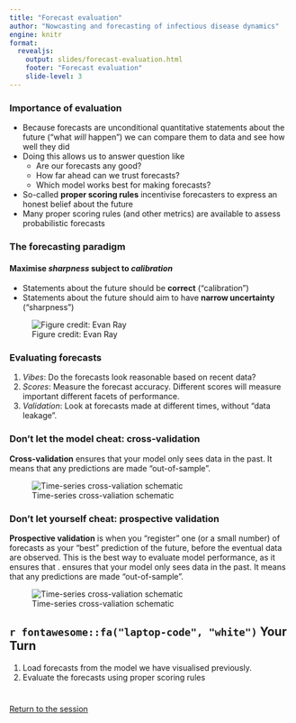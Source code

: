 ```yaml
---
title: "Forecast evaluation"
author: "Nowcasting and forecasting of infectious disease dynamics"
engine: knitr
format:
  revealjs:
    output: slides/forecast-evaluation.html
    footer: "Forecast evaluation"
    slide-level: 3
---
```


### Importance of evaluation {.smaller}

- Because forecasts are unconditional quantitative statements about the future 
("what *will* happen") we can compare them to data and see how well they did
- Doing this allows us to answer question like
  - Are our forecasts any good?
  - How far ahead can we trust forecasts?
  - Which model works best for making forecasts?
- So-called **proper scoring rules** incentivise forecasters to express an honest belief about the future
- Many proper scoring rules (and other metrics) are available to assess probabilistic forecasts

### The forecasting paradigm {.smaller}

#### Maximise *sharpness* subject to *calibration*

- Statements about the future should be **correct** ("calibration")
- Statements about the future should aim to have **narrow uncertainty** ("sharpness")

![Figure credit: Evan Ray](figures/sharpness-calibration.png)

### Evaluating forecasts {.smaller}

1. *Vibes*: Do the forecasts look reasonable based on recent data?
2. *Scores*: Measure the forecast accuracy. Different scores will measure important different facets of performance.
3. *Validation*: Look at forecasts made at different times, without "data leakage".

### Don't let the model cheat: cross-validation {.smaller}

**Cross-validation** ensures that your model only sees data in the past. It means that any predictions are made "out-of-sample".

![Time-series cross-valiation schematic](figures/time-series-cross-validation.png)

### Don't let yourself cheat: prospective validation {.smaller}

**Prospective validation** is when you "register" one (or a small number) of forecasts as your "best" prediction of the future, before the eventual data are observed.
This is the best way to evaluate model performance, as it ensures that . ensures that your model only sees data in the past. It means that any predictions are made "out-of-sample".

![Time-series cross-valiation schematic](figures/time-series-cross-validation.png)



## `r fontawesome::fa("laptop-code", "white")` Your Turn {background-color="#447099" transition="fade-in"}

1. Load forecasts from the model we have visualised previously.
2. Evaluate the forecasts using proper scoring rules

#

[Return to the session](../forecast-evaluation)
